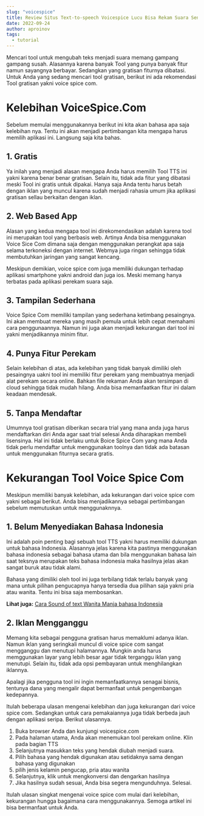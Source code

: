 ```yaml
---
slug: "voicespice"
title: Review Situs Text-to-speech Voicespice Lucu Bisa Rekam Suara Sendiri
date: 2022-09-24
author: aproinov
tags:
  - tutorial
---
```


Mencari tool untuk mengubah teks menjadi suara memang gampang gampang susah. Alasannya karena banyak Tool yang punya banyak fitur namun sayangnya berbayar. Sedangkan yang gratisan fiturnya dibatasi. Untuk Anda yang sedang mencari tool gratisan, berikut ini ada rekomendasi Tool gratisan yakni voice spice com.

# Kelebihan VoiceSpice.Com

Sebelum memulai menggunakannya berikut ini kita akan bahasa apa saja kelebihan nya. Tentu ini akan menjadi pertimbangan kita mengapa harus memilih aplikasi ini. Langsung saja kita bahas.

## 1. Gratis

Ya inilah yang menjadi alasan mengapa Anda harus memilih Tool TTS ini yakni karena benar benar gratisan. Selain itu, tidak ada fitur yang dibatasi meski Tool ini gratis untuk dipakai. Hanya saja Anda tentu harus betah dengan iklan yang muncul karena sudah menjadi rahasia umum jika aplikasi gratisan sellau berkaitan dengan iklan.

## 2. Web Based App

Alasan yang kedua mengapa tool ini direkomendasikan adalah karena tool ini merupakan tool yang berbasis web. Artinya Anda bisa menggunakan Voice Sice Com dimana saja dengan menggunakan perangkat apa saja selama terkoneksi dengan internet. Webmya juga ringan sehingga tidak membutuhkan jaringan yang sangat kencang.

Meskipun demikian, voice spice com juga memiliki dukungan terhadap aplikasi smartphone yakni android dan juga ios. Meski memang hanya terbatas pada aplikasi perekam suara saja.

## 3. Tampilan Sederhana

Voice Spice Com memiliki tampilan yang sederhana ketimbang pesaingnya. Ini akan membuat mereka yang masih pemula untuk lebih cepat memahami cara penggunaannya. Namun ini juga akan menjadi kekurangan dari tool ini yakni menjadikannya minim fitur.

## 4. Punya Fitur Perekam

Selain kelebihan di atas, ada kelebihan yang tidak banyak dimiliki oleh pesaingnya uakni tool ini memiliki fitur perekam yang membuatnya menjadi alat perekam secara online. Bahkan file rekaman Anda akan tersimpan di cloud sehingga tidak mudah hilang. Anda bisa memanfaatkan fitur ini dalam keadaan mendesak.

## 5. Tanpa Mendaftar

Umumnya tool gratisan diberikan secara trial yang mana anda juga harus mendaftarkan diri Anda agar saat trial selesai Anda diharapkan membeli lisensinya. Hal ini tidak berlaku untuk Boice Spice Com yang mana Anda tidak perlu mendaftar untuk menggunakan toolnya dan tidak ada batasan untuk menggunakan fiturnya secara gratis.

# Kekurangan Tool Voice Spice Com

Meskipun memiliki banyak kelebihan, ada kekurangan dari voice spice com yakni sebagai berikut. Anda bisa menjadikannya sebagai pertimbangan sebelum memutuskan untuk menggunaknnya.

## 1. Belum Menyediakan Bahasa Indonesia

Ini adalah poin penting bagi sebuah tool TTS yakni harus memiliki dukungan untuk bahasa Indonesia. Alasannya jelas karena kita pastinya menggunakan bahasa indonesia sebagai bahasa utama dan bila menggunakan bahasa lain saat teksnya merupakan teks bahasa indonesia maka hasilnya jelas akan sangat buruk atau tidak alami.

Bahasa yang dimiliki oleh tool ini juga terbilang tidak terlalu banyak yang mana untuk pilihan pengucapnya hanya tersedia dua pilihan saja yakni pria atau wanita. Tentu ini bisa saja membosankan.

**Lihat juga:** [Cara Sound of text Wanita Manja bahasa Indonesia](https://wartaindustri.com/sound-of-text-wanita-manja-terbaik/)

## 2. Iklan Mengganggu

Memang kita sebagai pengguna gratisan harus memaklumi adanya iklan. Namun iklan yang seringkali muncul di voice spice com sangat mengganggu dan menutupi halamannya. Mungkin anda harus memggunakan layar yang lebih besar agar tidak terganggu iklan yang menutupi. Selain itu, tidak ada opsi pembayaran untuk menghilangkan iklannya.

Apalagi jika pengguna tool ini ingin memanfaatkannya senagai bisnis, tentunya dana yang mengalir dapat bermanfaat untuk pengembangan kedepannya.

Itulah beberapa ulasan mengenai kelebihan dan juga kekurangan dari voice spice com. Sedangkan untuk cara pemakaiannya juga tidak berbeda jauh dengan aplikasi seripa. Berikut ulasannya.

1. Buka browser Anda dan kunjungi voicespice.com
2. Pada halaman utama, Anda akan menemukan tool perekam online. Klin pada bagian TTS
3. Selanjutnya masukkan teks yang hendak diubah menjadi suara. 
4. Pilih bahasa yang hendak digunakan atau setidaknya sama dengan bahasa yang digunakan
5. pilih jenis kelamin pengucap, pria atau wanita
6. Selanjutnya, klik untuk mengkonversi dan dengarkan hasilnya
7. Jika hasilnya sudah sesuai, Anda bisa segera mengunduhnya. Selesai.

Itulah ulasan singkat mengenai voice spice com mulai dari kelebihan, kekurangan hungga bagaimana cara menggunakannya. Semoga artikel ini bisa bermanfaat untuk Anda.
